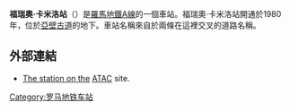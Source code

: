 {{Infobox station
| name          = [[File:Logo_Metropolitane_Italia.svg|20px]] Furio Camillo 
| type          = 
| style         = 羅馬地鐵
| image         = Furio Camillo-Metropolitana di Roma.jpg
| image_caption =
| address       = 
| country       = [[義大利|義大利]]
| coordinates   = {{coord|41|52|29|N|12|31|23|E|type:railwaystation_source:kolossus-itwiki|display=inline,title}}
| line          = <!-- line information is detailed under "services" -->
| other         =
| structure     = 地下
| platform      =
| depth         =
| levels        =
| tracks        =
| parking       =
| bicycle       =
| baggage_check =
| opened        =
| closed        =
| rebuilt       =
| electrified   =
| ADA           =
| code          =
| owned         = 羅馬交通
| zone          =
| smartcardname =
| smartcardstatus =
| former        =
| passengers    =
| pass_year     =
| pass_percent  =
| pass_system   =
| mpassengers   =
| services      = 
| map_locator   =
}}
'''福瑞奧·卡米洛站'''（{{lang-it|Furio Camillo}}）是[[羅馬地鐵A線|羅馬地鐵A線]]的一個車站。福瑞奧·卡米洛站開通於1980年，位於[[亞壁古道|亞壁古道]]的地下。車站名稱來自於兩條在這裡交叉的道路名稱。

==外部連結==
*[http://www.atac.roma.it/index.asp?r=1168&p=2 The station on the] {{Wayback|url=http://www.atac.roma.it/index.asp?r=1168&p=2 |date=20120226132134 }} [[Rome#Transportation|ATAC]] site. {{it icon}}
{{羅馬地鐵A線}}
[[Category:罗马地铁车站|Category:罗马地铁车站]]